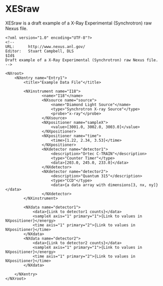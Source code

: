 =XESraw=

XESraw is a draft example of a X-Ray Experimental (Synchrotron) raw Nexus file.


<pre>
<?xml version="1.0" encoding="UTF-8"?>
<!--
URL:      http://www.nexus.anl.gov/
Editor:   Stuart Campbell, DLS
$Id$
Draft example of a X-Ray Experimental (Synchrotron) raw Nexus file.
-->

<NXroot>
	<NXentry name="Entry1">
		<title>"Example Data File"</title>
		
		<NXinstrument name="I18">
				<name>"I18"</name>
				<NXsource name="source">
					<name>"Diamond Light Source"</name>
					<type>"Synchrotron X-ray Source"</type>
					<probe>"x-ray"</probe>
				</NXsource>
				<NXpositioner name="sampleX">
					<value>[3001.0, 3002.0, 3003.0]</value>
				</NXpositioner>
				<NXpositioner name="time">
					<time>[1.22, 2.34, 3.53]</time>
				</NXpositioner>
				<NXdetector name="detector1">
					<description>"Ortec C-TRAIN"</description>
					<type>"Counter Timer"</type>
					<data>[203.0, 245.0, 233.0]</data>
				</NXdetector>
				<NXdetector name="detector2">
					<description>"Quantum 315"</description>
					<type>"CCD"</type>
					<data>{a data array with dimensions[3, nx, ny]}</data>
				</NXdetector>
		</NXinstrument>
		
		<NXdata name="detector1">
			<data>{Link to detector1 counts}</data>
			<sampleX axis="1" primary="1">{Link to values in NXpositioner}</energy>
			<time axis="1" primary="2">{Link to values in NXpositioner}</time>
		</NXdata>
		<NXdata name="detector2">
			<data>{Link to detector2 counts}</data>
			<sampleX axis="1" primary="1">{Link to values in NXpositioner}</energy>
			<time axis="1" primary="2">{Link to values in NXpositioner}</time>
		</NXdata>
		
	</NXentry>
</NXroot>
</pre>